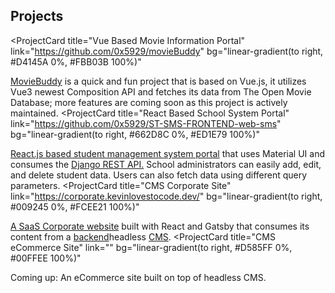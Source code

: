 ## Projects

<ProjectCard
  title="Vue Based Movie Information Portal"
  link="https://github.com/0x5929/movieBuddy"
  bg="linear-gradient(to right, #D4145A 0%, #FBB03B 100%)"
>
  <a href="https://moviebuddy.kevinlovestocode.dev/" target="_blank" rel="nofollow noreferrer noopener">MovieBuddy</a>
  is a quick and fun project that is based on Vue.js, it utilizes Vue3 newest Composition API and fetches its data from The Open Movie Database; more features are coming soon as this project is actively maintained.
</ProjectCard>
<ProjectCard
  title="React Based School System Portal"
  link="https://github.com/0x5929/ST-SMS-FRONTEND-web-sms"
  bg="linear-gradient(to right, #662D8C 0%, #ED1E79 100%)"
>
  <a href="https://meek-cocada-f15c70.netlify.app" target="_blank" rel="nofollow noreferrer noopener">React.js based student management system portal</a>
  that uses Material UI and consumes the 
  <a href="https://github.com/0x5929/ST-SMS-BACKEND/" target="_blank" rel="nofollow noreferrer noopener">Django REST API.</a>
  School administrators can easily add, edit, and delete student data. Users can also fetch data using different query parameters.
</ProjectCard>
<ProjectCard
  title="CMS Corporate Site"
  link="https://corporate.kevinlovestocode.dev/"
  bg="linear-gradient(to right, #009245 0%, #FCEE21 100%)"
>
  <a href="https://corporate.kevinlovestocode.dev/" target="_blank" rel="nofollow noreferrer noopener">A SaaS Corporate website</a> built with React and Gatsby
  that consumes its content from a <a href="https://github.com/0x5929/CMS-Corporate-Sanity" target="_blank" rel="nofollow noreferrer noopener">backend</a>headless <a href="https://cms-corporate.sanity.studio/" target="_blank" rel="nofollow noreferrer noopener">CMS</a>. 
</ProjectCard>
<ProjectCard
  title="CMS eCommerce Site"
  link=""
  bg="linear-gradient(to right, #D585FF 0%, #00FFEE 100%)"
>
  Coming up: An eCommerce site built on top of headless CMS.
</ProjectCard>
